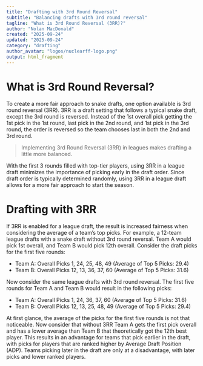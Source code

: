 ```yaml
---
title: "Drafting with 3rd Round Reversal"
subtitle: "Balancing drafts with 3rd round reversal"
tagline: "What is 3rd Round Reversal (3RR)?"
author: "Nolan MacDonald"
created: "2025-09-24"
updated: "2025-09-24"
category: "drafting"
author_avatar: "logos/nuclearff-logo.png"
output: html_fragment
---
```


# What is 3rd Round Reversal?

To create a more fair approach to snake drafts, one option available is 3rd
round reversal (3RR).
3RR is a draft setting that follows a typical snake draft, except the 3rd round
is reversed.
Instead of the 1st overall pick getting the 1st pick in the 1st round,
last pick in the 2nd round, and 1st pick in the 3rd round, the order is reversed
so the team chooses last in both the 2nd and 3rd round.

<blockquote>
Implementing 3rd Round Reversal (3RR) in leagues makes drafting a little more balanced.
</blockquote>

With the first 3 rounds filled with top-tier players, using 3RR in a league 
draft minimizes the importance of picking early in the draft order.
Since draft order is typically determined randomly, using 3RR in a league draft
allows for a more fair approach to start the season.

# Drafting with 3RR

If 3RR is enabled for a league draft, the result is increased fairness when
considering the average of a team's top picks.
For example, a 12-team league drafts with a snake draft without 3rd round reversal.
Team A would pick 1st overall, and Team B would pick 12th overall.
Consider the draft picks for the first five rounds:

- Team A: Overall Picks 1, 24, 25, 48, 49 (Average of Top 5 Picks: 29.4)
- Team B: Overall Picks 12, 13, 36, 37, 60 (Average of Top 5 Picks: 31.6)

Now consider the same league drafts with 3rd round reversal.
The first five rounds for Team A and Team B would result in the following picks:

- Team A: Overall Picks 1, 24, 36, 37, 60 (Average of Top 5 Picks: 31.6)
- Team B: Overall Picks 12, 13, 25, 48, 49 (Average of Top 5 Picks: 29.4)

At first glance, the average of the picks for the first five rounds is not that
noticeable.
Now consider that without 3RR Team A gets the first pick overall and
has a lower average than Team B that theoretically got the 12th best player.
This results in an advantage for teams that pick earlier in the draft,
with picks for players that are ranked higher by Average Draft Position (ADP).
Teams picking later in the draft are only at a disadvantage, with later picks
and lower ranked players.